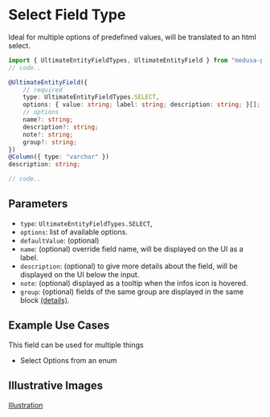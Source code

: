 # Select Field Type

Ideal for multiple options of predefined values, will be translated to an html select.

```ts
import { UltimateEntityFieldTypes, UltimateEntityField } from "medusa-plugin-ultimate/dist/index";
// code..

@UltimateEntityField({
    // required
    type: UltimateEntityFieldTypes.SELECT,
    options: { value: string; label: string; description: string; }[];
    // options
    name?: string;
    description?: string;
    note?: string;
    group?: string;
})
@Column({ type: "varchar" })
description: string;

// code..
```

## Parameters

- `type`: `UltimateEntityFieldTypes.SELECT`,
- `options`: list of available options.
- `defaultValue`: (optional)
- `name`: (optional) override field name, will be displayed on the UI as a label.
- `description`: (optional) to give more details about the field, will be displayed on the UI below the input.
- `note`: (optional) displayed as a tooltip when the infos icon is hovered.
- `group`: (optional) fields of the same group are displayed in the same block [(details)](/advanced/grouping).

## Example Use Cases

This field can be used for multiple things

- Select Options from an enum

## Illustrative Images

[Illustration](/assets/ultimate-entity-field-type-illustration.png)
